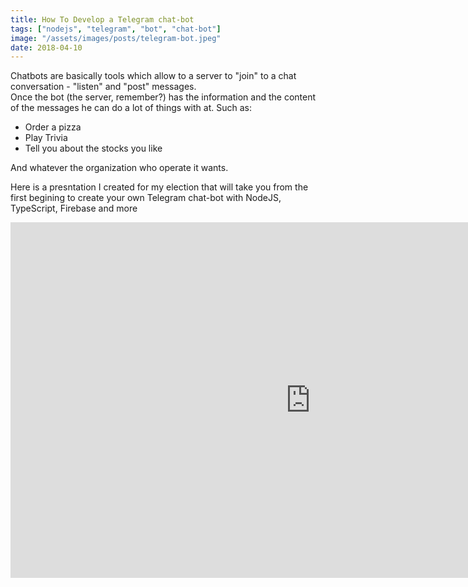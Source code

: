 ```yaml
---
title: How To Develop a Telegram chat-bot
tags: ["nodejs", "telegram", "bot", "chat-bot"]
image: "/assets/images/posts/telegram-bot.jpeg"
date: 2018-04-10
---
```


Chatbots are basically tools which allow to a server to "join" to a chat conversation - "listen" and "post" messages.<br />
Once the bot (the server, remember?) has the information and the content of the messages he can do a lot of things with at. Such as:

- Order a pizza
- Play Trivia
- Tell you about the stocks you like

And whatever the organization who operate it wants.

Here is a presntation I created for my election that will take you from the first begining to create your own Telegram chat-bot with NodeJS, TypeScript, Firebase and more

<iframe
  src="https://docs.google.com/presentation/d/e/2PACX-1vSThbK-mPJQqYqYerjVUHS8LCe4-IGMIscij_Sa7Cw2lMyEiP88Hte6WdTuUrb3F7hea1Ty4kKAN1LM/embed?start=false&loop=false&delayms=3000"
  frameborder="0"
  width="960"
  height="569"
  allowfullscreen="true"
  mozallowfullscreen="true"
  webkitallowfullscreen="true"
></iframe>

